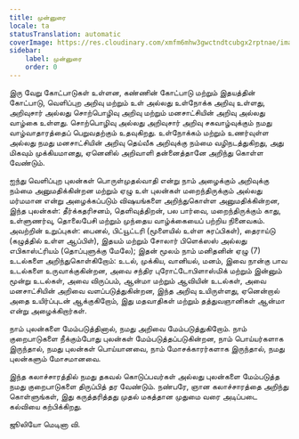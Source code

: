 ```yaml
---
title: முன்னுரை
locale: ta
statusTranslation: automatic
coverImage: https://res.cloudinary.com/xmfm6mhw3gwctndtcubgx2rptnae/image/upload/v1741354450/small_cover_introduccion_a_la_gnosis_57a3fc8d72.webp
sidebar:
    label: முன்னுரை
    order: 0
---
```

இரு வேறு கோட்பாடுகள் உள்ளன, கண்ணின் கோட்பாடு மற்றும் இதயத்தின் கோட்பாடு, வெளிப்புற அறிவு மற்றும் உள் அல்லது உள்நோக்க அறிவு உள்ளது, அறிவுசார் அல்லது சொற்பொழிவு அறிவு மற்றும் மனசாட்சியின் அறிவு அல்லது வாழ்கை உள்ளது. சொற்பொழிவு அல்லது அறிவுசார் அறிவு சகவாழ்வுக்கும் நமது வாழ்வாதாரத்தைப் பெறுவதற்கும் உதவுகிறது. உள்நோக்கம் மற்றும் உணர்வுள்ள அல்லது நமது மனசாட்சியின் அறிவு தெய்வீக அறிவுக்கு நம்மை வழிநடத்துகிறது, அது மிகவும் முக்கியமானது, ஏனெனில் அறிவாளி தன்னைத்தானே அறிந்து கொள்ள வேண்டும்.

ஐந்து வெளிப்புற புலன்கள் பொருள்முதல்வாதி என்று நாம் அழைக்கும் அறிவுக்கு நம்மை அனுமதிக்கின்றன மற்றும் ஏழு உள் புலன்கள் மறைந்திருக்கும் அல்லது மர்மமான என்று அழைக்கப்படும் விஷயங்களை அறிந்துகொள்ள அனுமதிக்கின்றன, இந்த புலன்கள்: தீர்க்கதரிசனம், தெளிவுத்திறன், பல பார்வை, மறைந்திருக்கும் காது, உள்ளுணர்வு, தொலைபேசி மற்றும் முந்தைய வாழ்க்கையைப் பற்றிய நினைவகம். அவற்றின் உறுப்புகள்: பைனல், பிட்யூட்டரி (மூளையில் உள்ள சுரப்பிகள்), தைராய்டு (கழுத்தில் உள்ள ஆப்பிள்), இதயம் மற்றும் சோலார் பிளெக்ஸஸ் அல்லது எபிகாஸ்ட்ரியம் (தொப்புளுக்கு மேலே); இதன் மூலம் நாம் மனிதனின் ஏழு (7) உடல்களை அறிந்துகொள்கிறோம்: உடல், முக்கிய, வானியல், மனம், இவை நான்கு பாவ உடல்களை உருவாக்குகின்றன, அவை சந்திர புரோட்டோபிளாஸ்மிக் மற்றும் இன்னும் மூன்று உடல்கள், அவை விருப்பம், ஆன்மா மற்றும் ஆவியின் உடல்கள், அவை மனசாட்சியின் அறிவை வளப்படுத்துகின்றன, இந்த அறிவு உயிருள்ளது, ஏனென்றால் அதை உயிர்ப்புடன் ஆக்குகிறோம், இது மதவாதிகள் மற்றும் தத்துவஞானிகள் ஆன்மா என்று அழைக்கிறார்கள்.

நாம் புலன்களை மேம்படுத்தினால், நமது அறிவை மேம்படுத்துகிறோம். நாம் குறைபாடுகளை நீக்கும்போது புலன்கள் மேம்படுத்தப்படுகின்றன, நாம் பொய்யர்களாக இருந்தால், நமது புலன்கள் பொய்யானவை, நாம் மோசக்காரர்களாக இருந்தால், நமது புலன்களும் மோசமானவை.

இந்த கலாச்சாரத்தில் நமது தகவல் கொடுப்பவர்கள் அல்லது புலன்களை மேம்படுத்த நமது குறைபாடுகளை திருப்பித் தர வேண்டும். நண்பரே, ஞான கலாச்சாரத்தை அறிந்து கொள்ளுங்கள், இது கருத்தரித்தது முதல் மகத்தான முதுமை வரை அடிப்படை கல்வியை கற்பிக்கிறது.

ஜூலியோ மெடினா வி.
